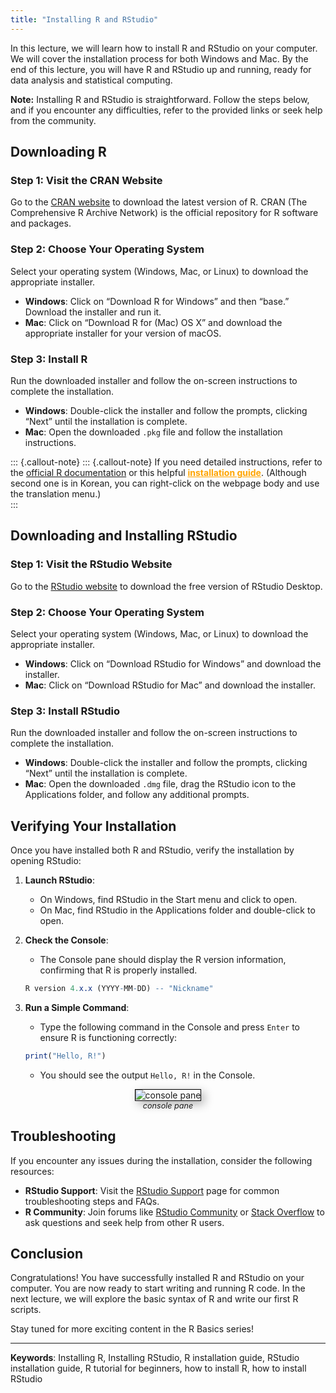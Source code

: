 ```yaml
---
title: "Installing R and RStudio"
---
```


In this lecture, we will learn how to install R and RStudio on your computer. We will cover the installation process for both Windows and Mac. By the end of this lecture, you will have R and RStudio up and running, ready for data analysis and statistical computing.

::: callout-note
**Note:** Installing R and RStudio is straightforward. Follow the steps below, and if you encounter any difficulties, refer to the provided links or seek help from the community.
:::

## Downloading R

### Step 1: Visit the CRAN Website

Go to the [CRAN website](https://cran.r-project.org) to download the latest version of R. CRAN (The Comprehensive R Archive Network) is the official repository for R software and packages.

### Step 2: Choose Your Operating System

Select your operating system (Windows, Mac, or Linux) to download the appropriate installer.

-   **Windows**: Click on "Download R for Windows" and then "base." Download the installer and run it.
-   **Mac**: Click on "Download R for (Mac) OS X" and download the appropriate installer for your version of macOS.

### Step 3: Install R

Run the downloaded installer and follow the on-screen instructions to complete the installation.

-   **Windows**: Double-click the installer and follow the prompts, clicking "Next" until the installation is complete.
-   **Mac**: Open the downloaded `.pkg` file and follow the installation instructions.

::: {.callout-note} ::: {.callout-note} If you need detailed instructions, refer to the [official R documentation](https://cran.r-project.org/doc/manuals/r-release/R-admin.html) or this helpful <a href="https://secondlife.lol/r-rstudio-install/" target="_blank" style="color:orange; font-weight:bold;">installation guide</a>. (Although second one is in Korean, you can right-click on the webpage body and use the translation menu.)\
:::

## Downloading and Installing RStudio

### Step 1: Visit the RStudio Website

Go to the [RStudio website](https://www.rstudio.com/products/rstudio/download/) to download the free version of RStudio Desktop.

### Step 2: Choose Your Operating System

Select your operating system (Windows, Mac, or Linux) to download the appropriate installer.

-   **Windows**: Click on "Download RStudio for Windows" and download the installer.
-   **Mac**: Click on "Download RStudio for Mac" and download the installer.

### Step 3: Install RStudio

Run the downloaded installer and follow the on-screen instructions to complete the installation.

-   **Windows**: Double-click the installer and follow the prompts, clicking "Next" until the installation is complete.
-   **Mac**: Open the downloaded `.dmg` file, drag the RStudio icon to the Applications folder, and follow any additional prompts.

## Verifying Your Installation

Once you have installed both R and RStudio, verify the installation by opening RStudio:

1.  **Launch RStudio**:

    -   On Windows, find RStudio in the Start menu and click to open.
    -   On Mac, find RStudio in the Applications folder and double-click to open.

2.  **Check the Console**:

    -   The Console pane should display the R version information, confirming that R is properly installed.

    ``` r
    R version 4.x.x (YYYY-MM-DD) -- "Nickname"
    ```

3.  **Run a Simple Command**:

    -   Type the following command in the Console and press `Enter` to ensure R is functioning correctly:

    ``` r
    print("Hello, R!")
    ```

    -   You should see the output `Hello, R!` in the Console.

<style>
img.centered {
  border: 1px solid black;
  box-shadow: 5px 5px 15px rgba(0,0,0,0.3);
  display: block;
  margin-left: auto;
  margin-right: auto;
}

.figure {
  text-align: center;
  display: flex;
  flex-direction: column;
  align-items: center;
}

figcaption {
  font-style: italic;
  font-size: 0.9em;
  text-align: center;
}
</style>
<div class="figure">
  <img src="images/consolepane.png" alt="console pane" class="centered">
  <figcaption>console pane</figcaption>
</div>

## Troubleshooting

If you encounter any issues during the installation, consider the following resources:

-   **RStudio Support**: Visit the [RStudio Support](https://support.rstudio.com/hc/en-us) page for common troubleshooting steps and FAQs.
-   **R Community**: Join forums like [RStudio Community](https://community.rstudio.com/) or [Stack Overflow](https://stackoverflow.com/questions/tagged/r) to ask questions and seek help from other R users.

## Conclusion

Congratulations! You have successfully installed R and RStudio on your computer. You are now ready to start writing and running R code. In the next lecture, we will explore the basic syntax of R and write our first R scripts.

Stay tuned for more exciting content in the R Basics series!

------------------------------------------------------------------------

**Keywords**: Installing R, Installing RStudio, R installation guide, RStudio installation guide, R tutorial for beginners, how to install R, how to install RStudio
